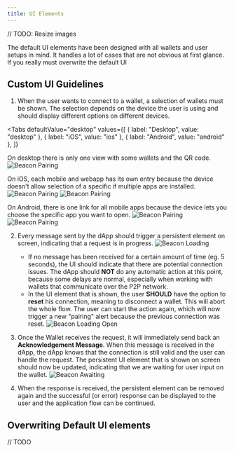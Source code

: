 ```yaml
---
title: UI Elements
---
```



// TODO: Resize images

The default UI elements have been designed with all wallets and user setups in mind.
It handles a lot of cases that are not obvious at first glance. If you really must overwrite the default UI

## Custom UI Guidelines

1. When the user wants to connect to a wallet, a selection of wallets must be shown.
   The selection depends on the device the user is using and should display different options on different devices.

<Tabs
  defaultValue="desktop"
  values={[
    { label: "Desktop", value: "desktop" },
    { label: "iOS", value: "ios" },
    { label: "Android", value: "android" },
  ]}
>
<TabItem value="desktop">

On desktop there is only one view with some wallets and the QR code.
![Beacon Pairing](../../static/img/beacon-pairing-ui.png)

</TabItem>
<TabItem value="ios">

On iOS, each mobile and webapp has its own entry because the device doesn't allow selection of a specific if multiple apps are installed.
![Beacon Pairing](../../static/img/beacon-ios-pairing.png)
![Beacon Pairing](../../static/img/beacon-ios-pairing-2.png)

</TabItem>
<TabItem value="android">

On Android, there is one link for all mobile apps because the device lets you choose the specific app you want to open.
![Beacon Pairing](../../static/img/beacon-android-pairing.png)
![Beacon Pairing](../../static/img/beacon-android-pairing-2.png)

</TabItem>
</Tabs>

2. Every message sent by the dApp should trigger a persistent element on screen, indicating that a request is in progress.
   ![Beacon Loading](../../static/img/beacon-loading.gif)

   - If no message has been received for a certain amount of time (eg. 5 seconds), the UI should indicate that there are potential connection issues.
     The dApp should **NOT** do any automatic action at this point, because some delays are normal, especially when working with wallets that communicate
     over the P2P network.
   - In the UI element that is shown, the user **SHOULD** have the option to **reset** his connection, meaning to disconnect a wallet. This will abort the whole
     flow. The user can start the action again, which will now trigger a new "pairing" alert because the previous connection was reset.
     ![Beacon Loading Open](../../static/img/beacon-loading-open.gif)

3. Once the Wallet receives the request, it will immediately send back an **Acknowledgement Message**.
   When this message is received in the dApp, the dApp knows that the connection is still valid and the user can handle the request.
   The persistent UI element that is shown on screen should now be updated, indicating that we are waiting for user input on the wallet.
   ![Beacon Awaiting](../../static/img/beacon-awaiting.gif)

4. When the response is received, the persistent element can be removed again and the successful (or error) response can be displayed to the user and the application flow can be continued.

## Overwriting Default UI elements

// TODO
